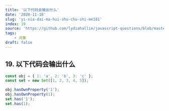 ```yaml
---
title: '以下代码会输出什么'
date: '2020-11-18'
slug: 'yi-xia-dai-ma-hui-shu-chu-shi-me181'
index: 19
source: 'https://github.com/lydiahallie/javascript-questions/blob/master/zh-CN/README-zh_CN.md#24-%E8%BE%93%E5%87%BA%E6%98%AF%E4%BB%80%E4%B9%88'
tags:
    - 对象
draft: false
---
```


## 19. 以下代码会输出什么

```js:index.js
const obj = { 1: 'a', 2: 'b', 3: 'c' };
const set = new Set([1, 2, 3, 4, 5]);

obj.hasOwnProperty('1');
obj.hasOwnProperty(1);
set.has('1');
set.has(1);
```
